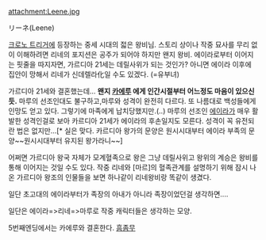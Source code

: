 attachment:Leene.jpg

リーネ(Leene)

[[크로노 트리거]]에 등장하는 중세 시대의 젋은 왕비님. 스토리 상이나 작중 묘사를 무리 없이 이해하려면 리네의 포지션은 공주가 되어야 하지만 왠지 왕비. 에이라로부터 이어지는 핏줄을 따지자면, 가르디아 21세는 데릴사위가 되는 것인가? 아니면 에이라 이후에 집안이 망해서 리네가 신데렐라化일 수도 있겠다. (=유부녀)

가르디아 21세와 결혼했는데... '''왠지 [[카에루]] 에게 인간시절부터 어느정도 마음이 있으신듯.''' 마루의 선조인대도 불구하고,마루와 성격이 완전히 다르다. 또 나름대로 백성들에게 인망도 얻고 있다. 그렇기에 마족에게 납치당했지만.(..) 마루의 선조인 [[에이라]]가 매우 활발한 성격인걸로 보아 카르디아 21세가 에이라의 후손일지도 모른다. 성격이 꼭 유전되란 법은 없지만...[* 실은 맞다. 카르디아 왕가의 문양은 원시시대부터 에이라 부족의 문양~~원시시대부터 유지된 왕가라니~~]

어쩌면 가르디아 왕국 자체가 모계혈족으로 왕은 그냥 데릴사위고 왕위의 계승은 왕비를 통해 이어지는 것일 수도 있다. 작중 리네와 [마르]의 혈족관계를 설명하기 위해 잠시 나온 가르디아 왕조의 인물들을 보면 하나같이 리네왕비랑 똑같이 생겼다.

일단 초고대의 에이라부터가 족장의 아내가 아니라 족장이었던걸 생각하면....

일단은 에이라=>리네=>마루로 작중 캐릭터들은 생각하는 모양.

5번째엔딩에서는 카에루와 결혼한다. [[흠좀무]]
